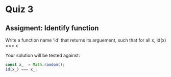 # Quiz 3

## Assigment: Identify function

Write a function name 'id' that returns its arguement, such that for all x, id(x) === x

Your solution will be tested against:

```js
const x_  = Math.random();
id(x_) === x_;
```